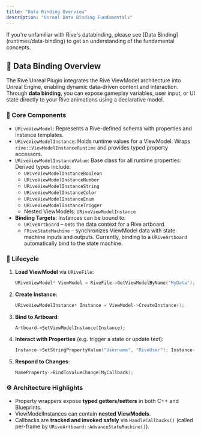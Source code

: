 ```yaml
---
title: "Data Binding Overview"
description: "Unreal Data Binding Fundamentals"
---
```


<Note>
  If you're unfamiliar with Rive's databinding, please see [Data Binding](runtimes/data-binding) to get an understanding of the fundamental concepts.
</Note>

## 🔧 Data Binding Overview

The Rive Unreal Plugin integrates the Rive ViewModel architecture into Unreal Engine, enabling dynamic data-driven content and interaction. Through **data binding**, you can expose gameplay variables, user input, or UI state directly to your Rive animations using a declarative model.

### 🔩 Core Components

- `URiveViewModel`: Represents a Rive-defined schema with properties and instance templates.
- `URiveViewModelInstance`: Holds runtime values for a ViewModel. Wraps `rive::ViewModelInstanceRuntime` and provides typed property accessors.
- `URiveViewModelInstanceValue`: Base class for all runtime properties. Derived types include:
  - `URiveViewModelInstanceBoolean`
  - `URiveViewModelInstanceNumber`
  - `URiveViewModelInstanceString`
  - `URiveViewModelInstanceColor`
  - `URiveViewModelInstanceEnum`
  - `URiveViewModelInstanceTrigger`
  - Nested ViewModels: `URiveViewModelInstance`
- **Binding Targets**: Instances can be bound to:
  - `URiveArtboard` – sets the data context for a Rive artboard.
  - `FRiveStateMachine` – synchronizes ViewModel data with state machine inputs and outputs. Currently, binding to a `URiveArtboard` automatically bind to the state machine.

### 🔄 Lifecycle

1. **Load ViewModel** via `URiveFile`:

   ```cpp
   URiveViewModel* ViewModel = RiveFile->GetViewModelByName("MyData"); 
   ```
2. **Create Instance**:

   ```cpp
   URiveViewModelInstance* Instance = ViewModel->CreateInstance(); 
   ```
3. **Bind to Artboard**:

   ```
   Artboard->SetViewModelInstance(Instance);
   ```
4. **Interact with Properties** (e.g. trigger a state or update text):

   ```cpp
   Instance->SetStringPropertyValue("Username", "RiveUser"); Instance->FireTriggerProperty("Login"); 
   ```
5. **Respond to Changes**:

   ```cpp
   NameProperty->BindToValueChange(MyCallback); 
   ```

### ⚙️ Architecture Highlights

- Property wrappers expose **typed getters/setters** in both C\+\+ and Blueprints.
- ViewModelInstances can contain **nested ViewModels**.
- Callbacks are **tracked and invoked safely** via `HandleCallbacks()` (called per-frame by `URiveArtboard::AdvanceStateMachine()`).
